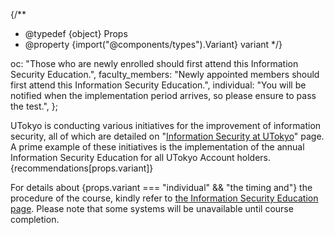 {/**
  * @typedef {object} Props
  * @property {import("@components/types").Variant} variant
  */}

  oc: "Those who are newly enrolled should first attend this Information Security Education.",
  faculty_members: "Newly appointed members should first attend this Information Security Education.",
  individual: "You will be notified when the implementation period arrives, so please ensure to pass the test.",
};

UTokyo is conducting various initiatives for the improvement of information security, all of which are detailed on "[Information Security at UTokyo](https://univtokyo.sharepoint.com/sites/Security/SitePages/en/Home.aspx)" page. A prime example of these initiatives is the implementation of the annual Information Security Education for all UTokyo Account holders. {recommendations[props.variant]}

For details about {props.variant === "individual" && "the timing and"} the procedure of the course, kindly refer to [the Information Security Education page](https://univtokyo.sharepoint.com/sites/Security/SitePages/en/Information_Security_Education.aspx). Please note that some systems will be unavailable until course completion.
